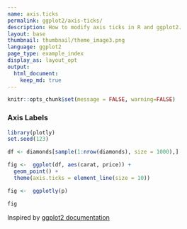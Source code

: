 ```yaml
---
name: axis.ticks
permalink: ggplot2/axis-ticks/
description: How to modify axis ticks in R and ggplot2.
layout: base
thumbnail: thumbnail/theme_image3.png
language: ggplot2
page_type: example_index
display_as: layout_opt
output:
  html_document:
    keep_md: true
---
```


```r
knitr::opts_chunk$set(message = FALSE, warning=FALSE)
```
### Axis Labels

```r
library(plotly)
set.seed(123)

df <- diamonds[sample(1:nrow(diamonds), size = 1000),]

fig <-  ggplot(df, aes(carat, price)) + 
  geom_point() + 
  theme(axis.ticks = element_line(size = 10))

fig <-  ggplotly(p)

fig
```
Inspired by <a href="http://docs.ggplot2.org/current/">ggplot2 documentation</a>
